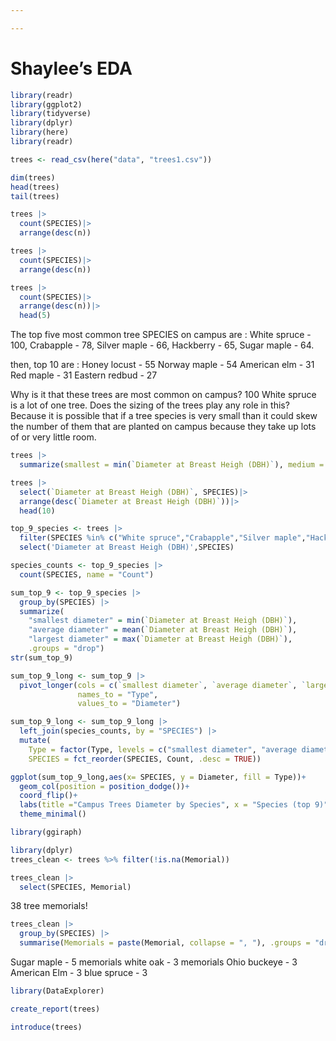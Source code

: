 ```yaml
---

---
```


# Shaylee's EDA {-}

```r
library(readr)
library(ggplot2)
library(tidyverse)
library(dplyr)
library(here)
library(readr)
```


```r
trees <- read_csv(here("data", "trees1.csv"))

dim(trees)
head(trees)
tail(trees)

```

```r
trees |> 
  count(SPECIES)|>
  arrange(desc(n))


```

```r
trees |> 
  count(SPECIES)|>
  arrange(desc(n))
```

```r
trees |> 
  count(SPECIES)|>
  arrange(desc(n))|>
  head(5)
```

The top five most common tree SPECIES on campus are :
White spruce - 100, 
Crabapple - 78, 
Silver maple - 66, 
Hackberry - 65, 
Sugar maple - 64. 

then, top 10 are :
Honey locust - 55
Norway maple - 54
American elm - 31
Red maple - 31
Eastern redbud - 27 

Why is it that these trees are most common on campus? 100 White spruce is a lot of one tree. Does the sizing of the trees play any role in this? Because it is possible that if a tree species is very small than it could skew the number of them that are planted on campus because they take up lots of or very little room. 

```r
trees |>
  summarize(smallest = min(`Diameter at Breast Heigh (DBH)`), medium = mean(`Diameter at Breast Heigh (DBH)`), largest = max(`Diameter at Breast Heigh (DBH)`))
```
```r
trees |>
  select(`Diameter at Breast Heigh (DBH)`, SPECIES)|>
  arrange(desc(`Diameter at Breast Heigh (DBH)`))|>
  head(10)
```

```r
top_9_species <- trees |>
  filter(SPECIES %in% c("White spruce","Crabapple","Silver maple","Hackberry", "Sugar maple","Honey locust","Norway maple","American elm","Red maple"))|>
  select('Diameter at Breast Heigh (DBH)',SPECIES)
```

```r
species_counts <- top_9_species |>
  count(SPECIES, name = "Count")
```


```r
sum_top_9 <- top_9_species |>
  group_by(SPECIES) |>
  summarize(
    "smallest diameter" = min(`Diameter at Breast Heigh (DBH)`),
    "average diameter" = mean(`Diameter at Breast Heigh (DBH)`),
    "largest diameter" = max(`Diameter at Breast Heigh (DBH)`),
    .groups = "drop")
str(sum_top_9)
```

```r

sum_top_9_long <- sum_top_9 |>
  pivot_longer(cols = c(`smallest diameter`, `average diameter`, `largest diameter`),
               names_to = "Type",
               values_to = "Diameter")

```


```r
sum_top_9_long <- sum_top_9_long |>
  left_join(species_counts, by = "SPECIES") |>
  mutate(
    Type = factor(Type, levels = c("smallest diameter", "average diameter", "largest diameter")),
    SPECIES = fct_reorder(SPECIES, Count, .desc = TRUE))
```


```r
ggplot(sum_top_9_long,aes(x= SPECIES, y = Diameter, fill = Type))+
  geom_col(position = position_dodge())+
  coord_flip()+
  labs(title ="Campus Trees Diameter by Species", x = "Species (top 9)", y = "Diameter at Breast Height (inches)", fill = "Measurement Type", caption = "Data from Macalester Tree Inventory Drive (LAST UPDATED JULY 2024)")+
  theme_minimal()

```
```r
library(ggiraph)


```


```r
library(dplyr)
trees_clean <- trees %>% filter(!is.na(Memorial))

```

```r
trees_clean |>
  select(SPECIES, Memorial)

```


38 tree memorials!

```r
trees_clean |>
  group_by(SPECIES) |>
  summarise(Memorials = paste(Memorial, collapse = ", "), .groups = "drop")

```
Sugar maple - 5 memorials 
white oak - 3 memorials
Ohio buckeye - 3 
American Elm - 3
blue spruce - 3

```r
library(DataExplorer)

create_report(trees)

```

```r
introduce(trees)
```


